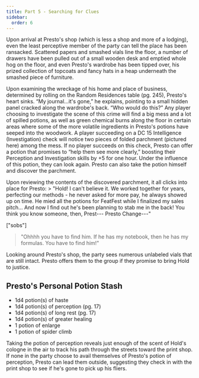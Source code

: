 ```yaml
---
title: Part 5 - Searching for Clues
sidebar:
  order: 6
---
```


<Aside title="Flavour Text">
Upon arrival at Presto's shop (which is less a shop and more of a lodging), even the least perceptive member of the party can tell the place has been ransacked. Scattered papers and smashed vials line the floor, a number of drawers have been pulled out of a small wooden desk and emptied whole hog on the floor, and even Presto's wardrobe has been tipped over, his prized collection of topcoats and fancy hats in a heap underneath the smashed piece of furniture.
</Aside>

Upon examining the wreckage of his home and place of business, determined by rolling on the Random Residences table (pg. 245), Presto's heart sinks. “My journal...it's gone,” he explains, pointing to a small hidden panel cracked along the wardrobe's back. “Who would do this?”
Any player choosing to investigate the scene of
this crime will find a big mess and a lot of spilled potions, as well as green chemical burns along the
floor in certain areas where some of the more volatile ingredients in Presto's potions have seeped into the woodwork. A player succeeding on a DC 15 Intelligence (Investigation) check will notice two pieces of folded parchment (pictured here) among the mess.
If no player succeeds on this check, Presto can offer
a potion that promises to “help them see more clearly,” boosting their Perception and Investigation skills by +5 for one hour. Under the influence of this potion, they can look again. Presto can also take the potion himself and discover the parchment.

<Aside title="Flavour Text">
Upon reviewing the contents of the discovered parchment, it all clicks into place for Presto:
> "Hold! I can't believe it. We worked together for years, perfecting our methods - he never asked for more pay, he always showed up on time. He mied all the potions for FeatFest while I finalized my sales pitch... And now I find out he's been planning to stab me in the back! You think you know someone, then, Prest--- Presto Change---"

["sobs"]

> "Ohhhh you have to find him. If he has my notebook, then he has my formulas. You have to find him!"

</Aside>

Looking around Presto's shop, the party sees numerous unlabeled vials that are still intact. Presto offers them to the group if they promise to bring Hold to justice.

## Presto's Personal Potion Stash
- 1d4 potion(s) of haste
- 1d4 potion(s) of perception (pg. 17) 
- 1d4 potion(s) of long rest (pg. 17)
- 1d4 potion(s) of greater healing
- 1 potion of enlarge
- 1 potion of spider climb

Taking the potion of perception reveals just enough of the scent of Hold's cologne in the air to track his path through the streets toward the print shop. If none in the party choose to avail themselves of Presto's potion of perception, Presto can lead them outside, suggesting they check in with the print shop to see if he's gone to pick up his fliers.